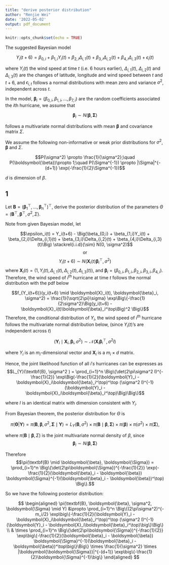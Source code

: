 ```yaml
---
title: "derive posterior distribution"
author: "Renjie Wei"
date: '2022-05-02'
output: pdf_document
---
```


```r
knitr::opts_chunk$set(echo = TRUE)
```

The suggested Bayesian model 

$$Y_{i}(t+6) =\beta_{0,i}+\beta_{1,i}Y_{i}(t) + \beta_{2,i}\Delta_{i,1}(t)+
\beta_{3,i}\Delta_{i,2}(t) +\beta_{4,i}\Delta_{i,3}(t)  + \epsilon_{i}(t)$$  

where $Y_{i}(t)$ the wind speed at time $t$ (i.e. 6 hours earlier),  $\Delta_{i,1}(t)$, $\Delta_{i,2}(t)$ and $\Delta_{i,3}(t)$ are the changes of latitude, longitude and wind speed between $t$ and $t+6$, and $\epsilon_{i,t}$ follows a  normal distributions with mean zero and variance $\sigma^2$, independent across $t$. 

In the model,  $\boldsymbol{\beta}_{i} =  (\beta_{0,i},\beta_{1,i},...,\beta_{7,i})$ are the random coefficients associated the $i$th hurricane, we assume that 

$$\boldsymbol{\beta}_{i} \sim N(\boldsymbol{\beta}, \boldsymbol{\Sigma})$$

follows a multivariate normal distributions with mean $\boldsymbol{\beta}$ and covariance matrix $\Sigma$.

We assume the following non-informative or weak prior distributions for $\sigma^2$, $\boldsymbol{\beta}$ and $\Sigma$.

$$P(\sigma^2) \propto \frac{1}{\sigma^2};\quad P(\boldsymbol{\beta})\propto 1;\quad P(\Sigma^{-1}) \propto 
|\Sigma|^{-(d+1)} \exp(-\frac{1}{2}\Sigma^{-1})$$

$d$ is dimension of $\beta$.

\newpage

## 1
Let $\textbf{B} = (\boldsymbol{\beta}_1^\top,..., \boldsymbol{\beta}_n^\top)^\top$, derive the posterior distribution of the parameters $\Theta = (\textbf{B}^\top, \boldsymbol{\beta}^\top, \sigma^2, \Sigma)$.

Note from given Bayesian model, let

$$\epsilon_i(t) = Y_i(t+6) - \Big(\beta_{0,i} + \beta_{1,i}Y_i(t) + \beta_{2,i}\Delta_{i,1}(t) + \beta_{3,i}\Delta_{i,2}(t) + \beta_{4,i}\Delta_{i,3}(t)\Big) \stackrel{i.i.d}{\sim} N(0, \sigma^2)$$
$$\text{or}$$
$$Y_i(t+6) {\sim} N(\boldsymbol{X}_i(t)\boldsymbol{\beta}_i^\top, \sigma^2)$$
where $\boldsymbol{X}_i(t) = (1, Y_i(t), \Delta_{i,1}(t), \Delta_{i,2}(t), \Delta_{i,3}(t))$, and $\boldsymbol{\beta}_i = (\beta_{0,i}, \beta_{1,i}, \beta_{2,i}, \beta_{3,i}, \beta_{4,i})$. Therefore, the wind speed of $i^{th}$ hurricane at time $t$ follows the normal distribution with the pdf below

$$f_{Y_i(t+6)}(y_i(t+6) \mid \boldsymbol{X}_i(t), \boldsymbol{\beta}_i,  \sigma^2) = \frac{1}{\sqrt{2\pi}\sigma} \exp\Big\{-\frac{1}{2\sigma^2}\Big(y_i(t+6) - \boldsymbol{X}_i(t)\boldsymbol{\beta}_i^\top\Big)^2 \Big\}$$
Therefore, the conditional distribution of $Y_i$, the wind speed of $i^{th}$ hurricane follows the multivariate normal distribution below, (since $Y_i(t)$'s are independent across $t$)

$$(\boldsymbol{Y}_i \mid \boldsymbol{X}_i, \boldsymbol{\beta}_i, \sigma^2) \sim \mathcal{N}(\boldsymbol{X}_i\boldsymbol{\beta}_i^\top, \sigma^2 I)$$

where $Y_i$ is an $m_i$-dimensional vector and $\boldsymbol{X}_i$ is a $m_i \times d$ matrix.

Hence, the joint likelihood function of all $i's$ hurricanes can be expresses as
$$L_{Y}(\textbf{B},  \sigma^2 ) = \prod_{i=1}^n \Big\{\det(2\pi\sigma^2 I)^{-\frac{1}{2}} \exp\Big(-\frac{1}{2}(\boldsymbol{Y}_i - \boldsymbol{X}_i\boldsymbol{\beta}_i^\top)^\top (\sigma^2 I)^{-1}(\boldsymbol{Y}_i - \boldsymbol{X}_i\boldsymbol{\beta}_i^\top)\Big)\Big\}$$

where $I$ is an identical matrix with dimension consistent with $Y_i$.

From Bayesian theorem, the posterior distribution for $\Theta$ is

$$\pi(\boldsymbol{\Theta}|\boldsymbol{Y}) = \pi(\textbf{B}, \boldsymbol{\beta}, \sigma^2, \boldsymbol{\Sigma} \mid \boldsymbol{Y}) \propto L_{Y}(\textbf{B},  \sigma^2 ) \times \pi(\textbf{B} \mid \boldsymbol{\beta}, \boldsymbol{\Sigma}) \times \pi(\boldsymbol{\beta}) \times \pi(\sigma^2) \times \pi(\boldsymbol{\Sigma}),$$

where $\pi(\textbf{B} \mid \boldsymbol{\beta},  \Sigma)$ is the joint multivariate normal density of $\beta$, since
$$\boldsymbol{\beta}_{i} \sim N(\boldsymbol{\beta}, \boldsymbol{\Sigma})$$

Therefore
$$\pi(\textbf{B} \mid \boldsymbol{\beta},  \boldsymbol{\Sigma}) = \prod_{i=1}^n \Big\{\det(2\pi\boldsymbol{\Sigma})^{-\frac{1}{2}} \exp(-\frac{1}{2}(\boldsymbol{\beta}_i - \boldsymbol{\beta}) \boldsymbol{\Sigma}^{-1}(\boldsymbol{\beta}_i - \boldsymbol{\beta})^\top) \Big\}.$$

So we have the following posterior distribution:

$$
\begin{aligned}
\pi(\textbf{B}, \boldsymbol{\beta}, \sigma^2, \boldsymbol{\Sigma} \mid Y) &\propto \prod_{i=1}^n \Big\{(2\pi\sigma^2)^{-m_i/2} \exp\big\{-\frac{1}{2}(\boldsymbol{Y}_i - \boldsymbol{X}_i\boldsymbol{\beta}_i^\top)^\top (\sigma^2 I)^{-1}(\boldsymbol{Y}_i - \boldsymbol{X}_i\boldsymbol{\beta}_i^\top)\big\}\Big\} \\ 
& \times \prod_{i=1}^n \Big\{\det(2\pi\boldsymbol{\Sigma})^{-\frac{1}{2}} \exp\big\{-\frac{1}{2}(\boldsymbol{\beta}_i - \boldsymbol{\beta}) \boldsymbol{\Sigma}^{-1}(\boldsymbol{\beta}_i - \boldsymbol{\beta})^\top\big\}\Big\} \times \frac{1}{\sigma^2} \times |\boldsymbol{\boldsymbol{\Sigma}}|^{-(d+1)} \exp\big\{-\frac{1}{2}\boldsymbol{\Sigma}^{-1}\big\}
\end{aligned}
$$


